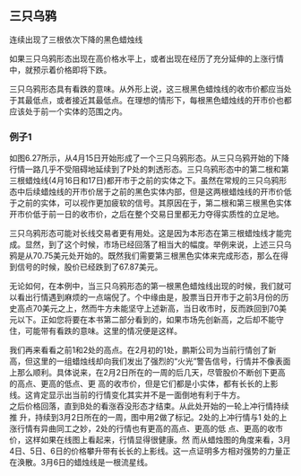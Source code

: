 
## 三只乌鸦
连续出现了三根依次下降的黑色蜡烛线

如果三只乌鸦形态出现在高价格水平上，或者出现在经历了充分延伸的上涨行情中，就预示着价格即将下跌。

三只乌鸦形态具有看跌的意味。从外形上说，这三根黑色蜡烛线的收市价都应当处于其最低点，或者接近其最低点。在理想的情形下，每根黑色蜡烛线的开市价也都应该处于前一个实体的范围之内。

<ImageRender alt='test1' width='auto' height='auto' path='/蜡烛图技术/15-三只乌鸦.png' />

### 例子1
如图6.27所示，从4月15日开始形成了一个三只乌鸦形态。从三只乌鸦开始的下降行情一路几乎不受阻碍地延续到了P处的刺透形态。三只乌鸦形态中的第二根和第三根蜡烛线(4月16日和17日)都开市于之前的实体之下。虽然在常规的三只乌鸦形态中后续蜡烛线的开市价居于之前的黑色实体内部，但是这两根蜡烛线的开市价低于之前的实体，可以视作更加疲软的信号。其原因在于，第二根和第三根黑色实体开市价低于前一日的收市价，之后在整个交易日里都无力夺得实质性的立足地。

三只乌鸦形态可能对长线交易者更有用处。这是因为本形态在第三根蜡烛线才能完成。显然，到了这个时候，市场已经回落了相当大的幅度。举例来说，上述三只乌鸦是从70.75美元处开始的。既然我们需要第三根黑色实体来完成形态，那么在得到信号的时候，股价已经跌到了67.87美元。

无论如何，在本例中，当三只乌鸦形态的第一根黑色蜡烛线出现的时候，我们就可以看出行情遇到麻烦的一点端倪了。个中缘由是，股票当日开市于之前3月份的历史高点70美元之上，然而牛方未能坚守上述新高，当日收市时，反而跌回到70美元以下。正如您将要在本书第二部分看到的，如果市场先创新高，之后却不能守住，可能带有看跌的意味。这里的情况便是这样。

<ImageRender alt='test1' width='auto' height='auto' path='/蜡烛图技术/15-三只乌鸦2.png' />

我们再来看看之前1和2处的高点。在2月初的1处，鹏斯公司为当前行情创了新高，但这里的一组蜡烛线却向我们发出了强烈的“火光”警告信号，行情并不像表面上那么顺利。具体说来，在2月2日所在的一周的后几天，尽管股价不断创下更高的高点、更高的低点、更 高的收市价，但是它们都是小实体，都有长长的上影线。这肯定显示出当前的行情变化其实并不是一面倒地有利于牛方。<br/>
之后价格回落，直到B处的看涨吞没形态才结束。从此处开始的一轮上冲行情持续推 升，持续到3月2日所在的一周，图中用2做了标记。2处的上冲行情与1 处的上涨行情有异曲同工之妙，2处的行情也有更高的高点、更高的低 点、更高的收市价，这样如果在线图上看起来，行情显得很健康。然 而从蜡烛图的角度来看，3月4日、5日、6日的价格攀升带有长长的上影线。这一点证明多方相对强势的力量正在涣散。3月6日的蜡烛线是一根流星线。